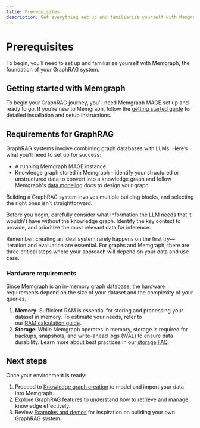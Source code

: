```yaml
---
title: Prerequisites
description: Get everything set up and familiarize yourself with Memgraph, the foundation of your GraphRAG system.
---
```


# Prerequisites

To begin, you’ll need to set up and familiarize yourself with Memgraph, the foundation of your GraphRAG system.

## Getting started with Memgraph 

To begin your GraphRAG journey, you’ll need Memgraph MAGE set up and ready to go. If
you’re new to Memgraph, follow the [getting started guide](/getting-started) for detailed
installation and setup instructions.

## Requirements for GraphRAG 

GraphRAG systems involve combining graph databases with LLMs. Here’s what you’ll
need to set up for success:

- A running Memgraph MAGE instance
- Knowledge graph stored in Memgraph - identify your structured or unstructured
  data to convert into a knowledge graph and follow Memgraph's [data
  modeling](/data-modeling) docs to design your graph. 

<Callout>
Building a GraphRAG system involves multiple building blocks, and selecting the
right ones isn’t straightforward. 

Before you begin, carefully consider what information the LLM needs that it
wouldn’t have without the knowledge graph. Identify the key context to provide,
and prioritize the most relevant data for inference. 

Remember, creating an ideal system rarely happens on the first try—iteration and
evaluation are essential. For graphs and Memgraph, there are three critical
steps where your approach will depend on your data and use case.
</Callout>

### Hardware requirements 

Since Memgraph is an in-memory graph database, the hardware requirements depend
on the size of your dataset and the complexity of your queries.

1. **Memory**: Sufficient RAM is essential for storing and processing your
   dataset in memory. To estimate your needs, refer to
   our [RAM calculation guide](/help-center/faq#how-much-ram-do-i-need-for-my-graph).
2. **Storage**: While Memgraph operates in memory, storage is required for
   backups, snapshots, and write-ahead logs (WAL) to ensure data durability.
   Learn more about best practices in
   our [storage FAQ](/help-center/faq#what-are-the-minimum-and-recommended-requirements-to-run-a-on-premise-instance).

## Next steps

Once your environment is ready:

1. Proceed
   to [Knowledge graph creation](/ai-ecosystem/graph-rag/knowledge-graph-creation) to
   model and import your data into Memgraph.
2. Explore [GraphRAG features](/ai-ecosystem/graph-rag/knowledge-retrieval) to
   understand how to retrieve and manage knowledge effectively.
3. Review [Examples and demos](/ai-ecosystem/graph-rag/examples-and-demos) for
   inspiration on building your own GraphRAG system.